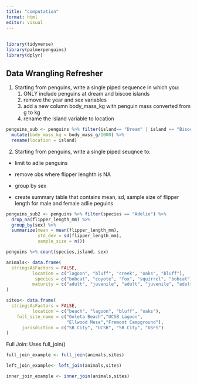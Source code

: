 ```yaml
---
title: "computation"
format: html
editor: visual
---
```


## 

```r
library(tidyverse)
library(palmerpenguins)
library(dplyr)
```

## Data Wrangling Refresher

1.  Starting from penguins, write a single piped sequence in which you:
    1.  ONLY include penguins at dream and biscoe islands
    2.  remove the year and sex variables
    3.  add a new column body_mass_kg with penguin mass converted from g to kg
    4.  rename the island variable to location

```r
penguins_sub <- penguins %>% filter(island== "Dream" | island == "Bisoce") %>%                 select(-c("year","sex")) %>% 
  mutate(body_mass_kg = body_mass_g/1000) %>% 
  rename(location = island)
```

2.  Starting from penguins, write a single piped seuqnce to:

-   limit to adlie penguins

-   remove obs where flipper lenghth is NA

-   group by sex

-   create summary table that contains mean, sd, sample size of flipper length for male and female adlie peguins

```r
penguins_sub2 <- penguins %>% filter(species == "Adelie") %>% 
  drop_na(flipper_length_mm) %>% 
  group_by(sex) %>% 
  summarize(mean = mean(flipper_length_mm),
            std_dev = sd(flipper_length_mm),
            sample_size = n())

penguins %>% count(species,island, sex)
```

```r
animals<- data.frame(
  stringsAsFactors = FALSE,
          location = c("lagoon", "bluff", "creek", "oaks", "bluff"),
           species = c("bobcat", "coyote", "fox", "squirrel", "bobcat"),
          maturity = c("adult", "juvenile", "adult", "juvenile", "adult")
)
```

```r
sites<- data.frame(
  stringsAsFactors = FALSE,
          location = c("beach", "lagoon", "bluff", "oaks"),
    full_site_name = c("Goleta Beach","UCSB Lagoon",
                       "Ellwood Mesa","Fremont Campground"),
      jurisdiction = c("SB City", "UCSB", "SB City", "USFS")
)
```

Full Join: Uses full_join()

```r
full_join_example <- full_join(animals,sites)
```

```r
left_join_example<- left_join(animals,sites)
```

```r
inner_join_example <- inner_join(animals,sites)
```
